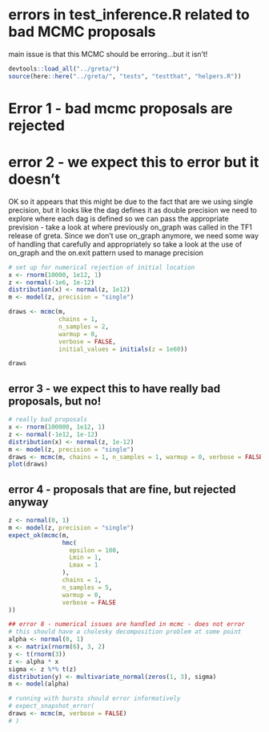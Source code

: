 # errors in test_inference.R related to bad MCMC proposals

main issue is that this MCMC should be erroring...but it isn't!

```r
devtools::load_all("../greta/")
source(here::here("../greta/", "tests", "testthat", "helpers.R"))
```


# Error 1 - bad mcmc proposals are rejected

# error 2 - we expect this to error but it doesn't

OK so it appears that this might be due to the fact that are we using
single precision, but it looks like the dag defines it as double precision
we need to explore where each dag is defined so we can pass the appropriate
prevision - take a look at where previously on_graph was called in
the TF1 release of greta. Since we don't use on_graph anymore, we need
some way of handling that carefully and appropriately
so take a look at the use of on_graph and the on.exit pattern used to
manage precision

```r
# set up for numerical rejection of initial location
x <- rnorm(10000, 1e12, 1)
z <- normal(-1e6, 1e-12)
distribution(x) <- normal(z, 1e12)
m <- model(z, precision = "single")

draws <- mcmc(m,
              chains = 1,
              n_samples = 2,
              warmup = 0,
              verbose = FALSE,
              initial_values = initials(z = 1e60))

draws
```

## error 3 - we expect this to have really bad proposals, but no!

```r
# really bad proposals
x <- rnorm(100000, 1e12, 1)
z <- normal(-1e12, 1e-12)
distribution(x) <- normal(z, 1e-12)
m <- model(z, precision = "single")
draws <- mcmc(m, chains = 1, n_samples = 1, warmup = 0, verbose = FALSE)
plot(draws)
```

## error 4 - proposals that are fine, but rejected anyway

```r
z <- normal(0, 1)
m <- model(z, precision = "single")
expect_ok(mcmc(m,
               hmc(
                 epsilon = 100,
                 Lmin = 1,
                 Lmax = 1
               ),
               chains = 1,
               n_samples = 5,
               warmup = 0,
               verbose = FALSE
))
```


```r
## error 8 - numerical issues are handled in mcmc - does not error
# this should have a cholesky decomposition problem at some point
alpha <- normal(0, 1)
x <- matrix(rnorm(6), 3, 2)
y <- t(rnorm(3))
z <- alpha * x
sigma <- z %*% t(z)
distribution(y) <- multivariate_normal(zeros(1, 3), sigma)
m <- model(alpha)

# running with bursts should error informatively
# expect_snapshot_error(
draws <- mcmc(m, verbose = FALSE)
# )
```


